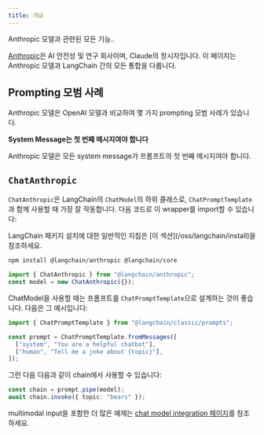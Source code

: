 ```yaml
---
title: 개요
---
```


Anthropic 모델과 관련된 모든 기능..

[Anthropic](https://www.anthropic.com/)은 AI 안전성 및 연구 회사이며, Claude의 창시자입니다.
이 페이지는 Anthropic 모델과 LangChain 간의 모든 통합을 다룹니다.

## Prompting 모범 사례

Anthropic 모델은 OpenAI 모델과 비교하여 몇 가지 prompting 모범 사례가 있습니다.

**System Message는 첫 번째 메시지여야 합니다**

Anthropic 모델은 모든 system message가 프롬프트의 첫 번째 메시지여야 합니다.

## `ChatAnthropic`

`ChatAnthropic`은 LangChain의 `ChatModel`의 하위 클래스로, `ChatPromptTemplate`과 함께 사용할 때 가장 잘 작동합니다.
다음 코드로 이 wrapper를 import할 수 있습니다:

<Tip>
LangChain 패키지 설치에 대한 일반적인 지침은 [이 섹션](/oss/langchain/install)을 참조하세요.
</Tip>

```bash npm
npm install @langchain/anthropic @langchain/core
```
```typescript
import { ChatAnthropic } from "@langchain/anthropic";
const model = new ChatAnthropic({});
```

ChatModel을 사용할 때는 프롬프트를 `ChatPromptTemplate`으로 설계하는 것이 좋습니다.
다음은 그 예시입니다:

```typescript
import { ChatPromptTemplate } from "@langchain/classic/prompts";

const prompt = ChatPromptTemplate.fromMessages([
  ["system", "You are a helpful chatbot"],
  ["human", "Tell me a joke about {topic}"],
]);
```

그런 다음 다음과 같이 chain에서 사용할 수 있습니다:

```typescript
const chain = prompt.pipe(model);
await chain.invoke({ topic: "bears" });
```

multimodal input을 포함한 더 많은 예제는 [chat model integration 페이지](/oss/integrations/chat/anthropic/)를 참조하세요.